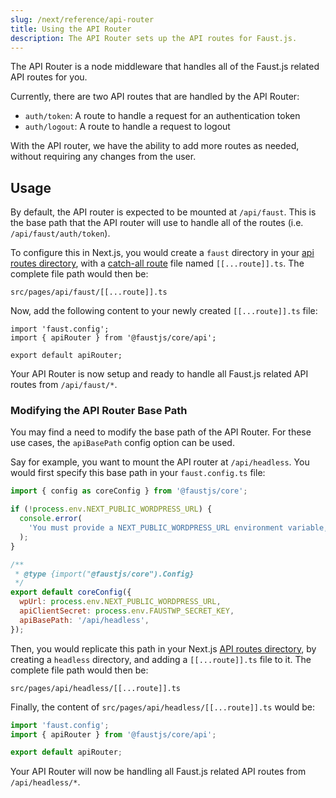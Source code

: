 ```yaml
---
slug: /next/reference/api-router
title: Using the API Router
description: The API Router sets up the API routes for Faust.js.
---
```



<BaseUrlNotice />

The API Router is a node middleware that handles all of the Faust.js related API routes for you.

Currently, there are two API routes that are handled by the API Router:

- `auth/token`: A route to handle a request for an authentication token
- `auth/logout`: A route to handle a request to logout

With the API router, we have the ability to add more routes as needed, without requiring any changes from the user.

## Usage

By default, the API router is expected to be mounted at `/api/faust`. This is the base path that the API router will use to handle all of the routes (i.e. `/api/faust/auth/token`).

To configure this in Next.js, you would create a `faust` directory in your [api routes directory](https://nextjs.org/docs/api-routes/introduction), with a [catch-all route](https://nextjs.org/docs/routing/dynamic-routes#optional-catch-all-routes) file named `[[...route]].ts`. The complete file path would then be:

```
src/pages/api/faust/[[...route]].ts
```

Now, add the following content to your newly created `[[...route]].ts` file:

```tsx title="src/pages/api/faust/[[...route]].ts"
import 'faust.config';
import { apiRouter } from '@faustjs/core/api';

export default apiRouter;
```

Your API Router is now setup and ready to handle all Faust.js related API routes from `/api/faust/*`.

### Modifying the API Router Base Path

You may find a need to modify the base path of the API Router. For these use cases, the `apiBasePath` config option can be used.

Say for example, you want to mount the API router at `/api/headless`. You would first specify this base path in your `faust.config.ts` file:

```js title="faust.config.js" {15}
import { config as coreConfig } from '@faustjs/core';

if (!process.env.NEXT_PUBLIC_WORDPRESS_URL) {
  console.error(
    'You must provide a NEXT_PUBLIC_WORDPRESS_URL environment variable, did you forget to load your .env.local file?',
  );
}

/**
 * @type {import("@faustjs/core").Config}
 */
export default coreConfig({
  wpUrl: process.env.NEXT_PUBLIC_WORDPRESS_URL,
  apiClientSecret: process.env.FAUSTWP_SECRET_KEY,
  apiBasePath: '/api/headless',
});
```

Then, you would replicate this path in your Next.js [API routes directory](https://nextjs.org/docs/api-routes/introduction), by creating a `headless` directory, and adding a `[[...route]].ts` file to it. The complete file path would then be:

```
src/pages/api/headless/[[...route]].ts
```

Finally, the content of `src/pages/api/headless/[[...route]].ts` would be:

```ts title="src/pages/api/headless/[[...route]].ts"
import 'faust.config';
import { apiRouter } from '@faustjs/core/api';

export default apiRouter;
```

Your API Router will now be handling all Faust.js related API routes from `/api/headless/*`.

